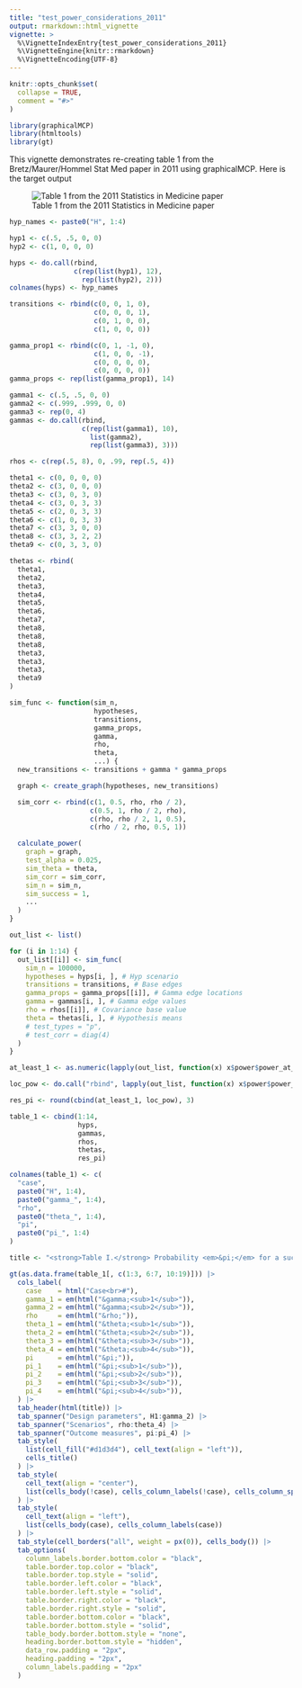 ```yaml
---
title: "test_power_considerations_2011"
output: rmarkdown::html_vignette
vignette: >
  %\VignetteIndexEntry{test_power_considerations_2011}
  %\VignetteEngine{knitr::rmarkdown}
  %\VignetteEncoding{UTF-8}
---
```


```r
knitr::opts_chunk$set(
  collapse = TRUE,
  comment = "#>"
)
```

```r
library(graphicalMCP)
library(htmltools)
library(gt)
```

This vignette demonstrates re-creating table 1 from the Bretz/Maurer/Hommel Stat Med paper in 2011 using graphicalMCP. Here is the target output

![Table 1 from the 2011 Statistics in Medicine paper](img/table_1.png)

```r
hyp_names <- paste0("H", 1:4)

hyp1 <- c(.5, .5, 0, 0)
hyp2 <- c(1, 0, 0, 0)

hyps <- do.call(rbind,
                c(rep(list(hyp1), 12),
                  rep(list(hyp2), 2)))
colnames(hyps) <- hyp_names

transitions <- rbind(c(0, 0, 1, 0),
                     c(0, 0, 0, 1),
                     c(0, 1, 0, 0),
                     c(1, 0, 0, 0))
```

```r
gamma_prop1 <- rbind(c(0, 1, -1, 0),
                     c(1, 0, 0, -1),
                     c(0, 0, 0, 0),
                     c(0, 0, 0, 0))
gamma_props <- rep(list(gamma_prop1), 14)

gamma1 <- c(.5, .5, 0, 0)
gamma2 <- c(.999, .999, 0, 0)
gamma3 <- rep(0, 4)
gammas <- do.call(rbind,
                  c(rep(list(gamma1), 10),
                    list(gamma2),
                    rep(list(gamma3), 3)))
```

```r
rhos <- c(rep(.5, 8), 0, .99, rep(.5, 4))

theta1 <- c(0, 0, 0, 0)
theta2 <- c(3, 0, 0, 0)
theta3 <- c(3, 0, 3, 0)
theta4 <- c(3, 0, 3, 3)
theta5 <- c(2, 0, 3, 3)
theta6 <- c(1, 0, 3, 3)
theta7 <- c(3, 3, 0, 0)
theta8 <- c(3, 3, 2, 2)
theta9 <- c(0, 3, 3, 0)

thetas <- rbind(
  theta1,
  theta2,
  theta3,
  theta4,
  theta5,
  theta6,
  theta7,
  theta8,
  theta8,
  theta8,
  theta3,
  theta3,
  theta3,
  theta9
)
```

```r
sim_func <- function(sim_n,
                     hypotheses,
                     transitions,
                     gamma_props,
                     gamma,
                     rho,
                     theta,
                     ...) {
  new_transitions <- transitions + gamma * gamma_props

  graph <- create_graph(hypotheses, new_transitions)

  sim_corr <- rbind(c(1, 0.5, rho, rho / 2),
                    c(0.5, 1, rho / 2, rho),
                    c(rho, rho / 2, 1, 0.5),
                    c(rho / 2, rho, 0.5, 1))

  calculate_power(
    graph = graph,
    test_alpha = 0.025,
    sim_theta = theta,
    sim_corr = sim_corr,
    sim_n = sim_n,
    sim_success = 1,
    ...
  )
}
```

```r
out_list <- list()

for (i in 1:14) {
  out_list[[i]] <- sim_func(
    sim_n = 100000,
    hypotheses = hyps[i, ], # Hyp scenario
    transitions = transitions, # Base edges
    gamma_props = gamma_props[[i]], # Gamma edge locations
    gamma = gammas[i, ], # Gamma edge values
    rho = rhos[[i]], # Covariance base value
    theta = thetas[i, ], # Hypothesis means
    # test_types = "p",
    # test_corr = diag(4)
  )
}
```

```r
at_least_1 <- as.numeric(lapply(out_list, function(x) x$power$power_at_least_1))

loc_pow <- do.call("rbind", lapply(out_list, function(x) x$power$power_local))

res_pi <- round(cbind(at_least_1, loc_pow), 3)

table_1 <- cbind(1:14,
                 hyps,
                 gammas,
                 rhos,
                 thetas,
                 res_pi)

colnames(table_1) <- c(
  "case",
  paste0("H", 1:4),
  paste0("gamma_", 1:4),
  "rho",
  paste0("theta_", 1:4),
  "pi",
  paste0("pi_", 1:4)
)

title <- "<strong>Table I.</strong> Probability <em>&pi;</em> for a successful trial and individual power <em>&pi;<sub>i</sub></em> for different design options and scenarios (<em>&alpha;</em>=0.025). "

gt(as.data.frame(table_1[, c(1:3, 6:7, 10:19)])) |> 
  cols_label(
    case    = html("Case<br>#"),
    gamma_1 = em(html("&gamma;<sub>1</sub>")),
    gamma_2 = em(html("&gamma;<sub>2</sub>")),
    rho     = em(html("&rho;")),
    theta_1 = em(html("&theta;<sub>1</sub>")),
    theta_2 = em(html("&theta;<sub>2</sub>")),
    theta_3 = em(html("&theta;<sub>3</sub>")),
    theta_4 = em(html("&theta;<sub>4</sub>")),
    pi      = em(html("&pi;")),
    pi_1    = em(html("&pi;<sub>1</sub>")),
    pi_2    = em(html("&pi;<sub>2</sub>")),
    pi_3    = em(html("&pi;<sub>3</sub>")),
    pi_4    = em(html("&pi;<sub>4</sub>")),
  ) |> 
  tab_header(html(title)) |> 
  tab_spanner("Design parameters", H1:gamma_2) |> 
  tab_spanner("Scenarios", rho:theta_4) |> 
  tab_spanner("Outcome measures", pi:pi_4) |> 
  tab_style(
    list(cell_fill("#d1d3d4"), cell_text(align = "left")),
    cells_title()
  ) |>
  tab_style(
    cell_text(align = "center"),
    list(cells_body(!case), cells_column_labels(!case), cells_column_spanners())
  ) |>
  tab_style(
    cell_text(align = "left"),
    list(cells_body(case), cells_column_labels(case))
  ) |> 
  tab_style(cell_borders("all", weight = px(0)), cells_body()) |>
  tab_options(
    column_labels.border.bottom.color = "black",
    table.border.top.color = "black",
    table.border.top.style = "solid",
    table.border.left.color = "black",
    table.border.left.style = "solid",
    table.border.right.color = "black",
    table.border.right.style = "solid",
    table.border.bottom.color = "black",
    table.border.bottom.style = "solid",
    table_body.border.bottom.style = "none",
    heading.border.bottom.style = "hidden",
    data_row.padding = "2px",
    heading.padding = "2px",
    column_labels.padding = "2px"
  )
```

